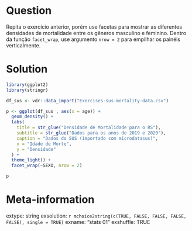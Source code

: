 ```r

```

Question
========

Repita o exercício anterior, porém use facetas para mostrar as diferentes densidades de mortalidade entre os gêneros masculino e feminino. Dentro da função `facet_wrap`, use argumento `nrow = 2` para empilhar os painéis verticalmente.

Solution
================

```r
library(ggplot2)
library(stringr)

df_sus <- vdr::data_import("Exercises-sus-mortality-data.csv")

p <- ggplot(df_sus , aes(x = age)) + 
  geom_density() + 
  labs(
    title = str_glue("Densidade de Mortalidade para o RS"),
    subtitle = str_glue("Dados para os anos de 2019 e 2020"),
    caption = "Dados do SUS (importado com microdatasus)",
    x = "Idade de Morte",
    y = "Densidade"
  ) + 
  theme_light() + 
  facet_wrap(~SEXO, nrow = 2)

p
```



Meta-information
================
extype: string
exsolution: `r mchoice2string(c(TRUE, FALSE, FALSE, FALSE, FALSE), single = TRUE)`
exname: "stats 01"
exshuffle: TRUE


